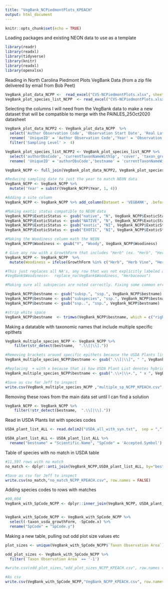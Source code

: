 ```yaml
---
title: "VegBank_NCPiedmontPlots_KPEACH"
output: html_document
---
```


```r
knitr::opts_chunk$set(echo = TRUE)
```

Loading packages and existing NEON data to use as a template

```r

library(readr)
library(readxl)
library(tidyverse)
library(knitr)
library(readxl)
library(openxlsx)

```

Reading in North Carolina Piedmont Plots VegBank Data (from a zip file delivered by email from Bob Peet)

```r


VegBank_plot_data_NCPP <-  read_excel("CVS-NCPiedmontPlots.xlsx", sheet = "plot data")
VegBank_plot_species_list_NCPP  <- read_excel("CVS-NCPiedmontPlots.xlsx",  sheet = "plot species list")


```

Selecting the columns I will need from the VegBank data to make a new dataset that will be compatible to merge with the PAINLES_25Oct2020 datasheet

```r


VegBank_plot_data_NCPP2 <- VegBank_plot_data_NCPP  %>%
  select('Author Observation Code', 'Observation Start Date', 'Real Latitude', 'Real Longitude', 'Taxon Observation Area', 'Sampling Level', 'previousObsCode') %>%
  rename( 'UniqueID' = 'Author Observation Code','Year' = 'Observation Start Date', 'Lat' = 'Real Latitude', 'Long' = 'Real Longitude' ) %>%
  filter('Sampling Level' >  4)

VegBank_plot_species_list_NCPP2 <- VegBank_plot_species_list_NCPP %>%
  select('authorObsCode', 'currentTaxonNameWithSp', 'cover', 'taxon_growthForm_short', 'taxon_woody', 'taxon_exotic', 'taxon_usda_growthForm', 'taxon_usda_code', 'taxon_woody') %>%
  rename( 'UniqueID' = 'authorObsCode','bestname' = 'currentTaxonNameWithSp', 'PctCov' = 'cover', 'SpCode' = 'taxon_usda_code', 'ExoticStatus' = 'taxon_exotic', 'GrowthForm' = 'taxon_growthForm_short', 'Woodiness' = 'taxon_woody')

VegBank_NCPP <- full_join(VegBank_plot_data_NCPP2, VegBank_plot_species_list_NCPP2, by = 'UniqueID')

#Reducing sampling date to just the year to match NEON data
VegBank_NCPP <- VegBank_NCPP %>% 
  mutate('Year' = substr(VegBank_NCPP$Year, 1, 4))

#Adding a site column
VegBank_NCPP <- VegBank_NCPP %>% add_column(Dataset = 'VEGBANK', .before = "UniqueID")  %>% add_column(Zone = 'L48', .before = "UniqueID")

#Making exotic status compatible to NEON data
VegBank_NCPP$ExoticStatus <- gsub("native", "N", VegBank_NCPP$ExoticStatus)
VegBank_NCPP$ExoticStatus <- gsub("NATIVE", "N", VegBank_NCPP$ExoticStatus)
VegBank_NCPP$ExoticStatus <- gsub("exotic", "NI", VegBank_NCPP$ExoticStatus)
VegBank_NCPP$ExoticStatus <- gsub("EXOTIC", "NI", VegBank_NCPP$ExoticStatus)

#Making the Woodiness column math the NEON 
VegBank_NCPP$Woodiness <- gsub("Y", "Woody", VegBank_NCPP$Woodiness)

# Give any row with a GrowthForm that includes "Herb" (ex. "Herb", "Herb Vine", "Herb Shrub") a Woodiness classification of ""Herbaceous". 
VegBank_NCPP <- VegBank_NCPP  %>% 
  mutate(Woodiness = ifelse(GrowthForm %in% c("Herb", "Herb Vine", "Herb Shrub", "Herb Shrub Vine"), 'Herbaceous', Woodiness))

#This just replaces all NA's, any row that was not explicitly labeled as 'Woody" as Herbaceous which could be wrong so I did not run it
#VegBank$Woodiness<-  replace_na(VegBank$Woodiness, "Herbaceous")

#Making sure all subspecies are noted correctly. Fixing some common errors that would prevent the species name from matching with the USDA plant list

VegBank_NCPP$bestname <- gsub("subsp.", "ssp.", VegBank_NCPP$bestname)
VegBank_NCPP$bestname <- gsub("subspecies", "ssp.", VegBank_NCPP$bestname)
VegBank_NCPP$bestname <- gsub("ssp..", "ssp.", VegBank_NCPP$bestname)

#strip white space
VegBank_NCPP$bestname  <- trimws(VegBank_NCPP$bestname, which = c("right"))

```

Making a datatable with taxonomic names that include multiple specific epithets

```r

VegBank_multiple_species_NCPP <- VegBank_NCPP %>%
    filter(str_detect(bestname,  ".\\[|\\]."))

#Removing brackets around specific epithets because the USDA Plants list does not use them..may be preventing matches
VegBank_multiple_species_NCPP$bestname <- gsub(".\\[|\\]", " ", VegBank_multiple_species_NCPP$bestname)

#Replacing  + with x because that is how USDA Plant List denotes hybrides
VegBank_multiple_species_NCPP$bestname <- gsub(".\\+|\\+.", " x ", VegBank_multiple_species_NCPP$bestname)

#Save as csv for Jeff to inspect
write.csv(VegBank_multiple_species_NCPP ,"multiple_sp_NCPP_KPEACH.csv", row.names = FALSE)

```

Removing these rows from the main data set until I can find a solution
```r

VegBank_NCPP <- VegBank_NCPP %>%
    filter(!str_detect(bestname,  ".\\[|\\]."))

```

Read in USDA Plants list with species codes

```r


USDA_plant_list_ALL <- read.delim2("USDA_all_with_syn.txt",  sep = ",")

USDA_plant_list_ALL <- USDA_plant_list_ALL %>%
  rename("bestname" = "Scientific.Name", "SpCode" = 'Accepted.Symbol') 

```


Table of species with no match in USDA table

```r

#11,597 rows with no match
no_match <- dplyr::anti_join(VegBank_NCPP,USDA_plant_list_ALL, by="bestname")

#Save as csv for Jeff to inspect
write.csv(no_match,"no_match_NCPP_KPEACH.csv", row.names = FALSE)

```

Adding species codes to rows with matches

```r

#90,604
VegBank_with_SpCode_NCPP <- dplyr::inner_join(VegBank_NCPP, USDA_plant_list_ALL, by="bestname")


VegBank_with_SpCode_NCPP <- VegBank_with_SpCode_NCPP %>%
  select(-taxon_usda_growthForm, -SpCode.x) %>%
  rename("SpCode" = "SpCode.y")

```

Making a new table, pulling out odd plot size values etc

```r

plot_sizes <- unique(VegBank_with_SpCode_NCPP$`Taxon Observation Area`)

odd_plot_sizes <- VegBank_with_SpCode_NCPP %>%
  filter(`Taxon Observation Area` == '-1')

#write.csv(odd_plot_sizes,"odd_plot_sizes_NCPP_KPEACH.csv", row.names = FALSE)

```

```r

#As csv
write.csv(VegBank_with_SpCode_NCPP,"VegBank_NCPP_KPEACH.csv", row.names = FALSE)

```